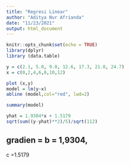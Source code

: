 ---
title: "Regresi Linear"
author: "Aditya Nur Afrianda"
date: "11/23/2021"
output: html_document
---

```{r setup, include=FALSE}
knitr::opts_chunk$set(echo = TRUE)
library(dplyr)
library (data.table)
```

``` {r}
y = c(2.1, 5.0, 9.0, 12.6, 17.3, 21.0, 24.7)
x = c(0,2,4,6,8,10,12)
```

``` {r}
plot (x,y)
model = lm(y~x)
abline (model,col="red", lwd=2)
```

```{r}
summary(model)
```
``` {r menghitung sb}
yhat = 1.9304*x + 1.5179
sqrt(sum((y-yhat)**2)/5)/sqrt(112)

``` 


## gradien = b = 1,9304, 
c =1.5179